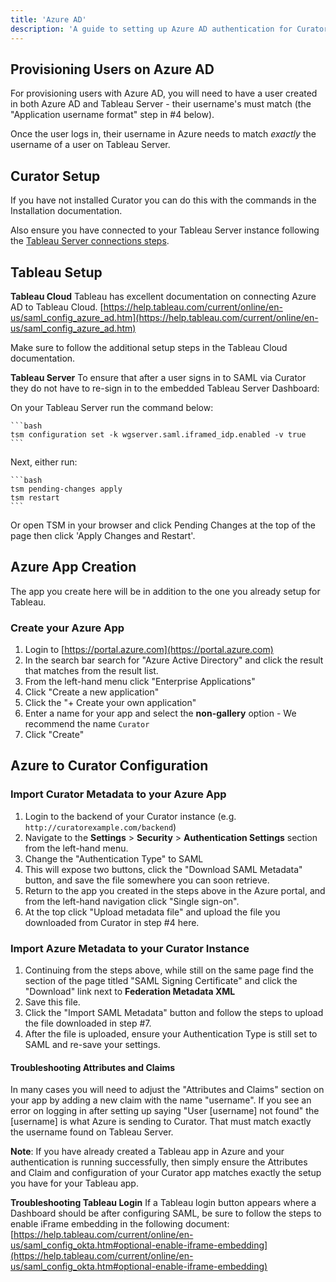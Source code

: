 ---
title: 'Azure AD'
description: 'A guide to setting up Azure AD authentication for Curator.'
---

## Provisioning Users on Azure AD

For provisioning users with Azure AD, you will need to have a user created in both Azure AD and Tableau Server - their
username's must match (the "Application username format" step in #4 below).

Once the user logs in, their username in Azure needs to match *exactly* the username of a user on Tableau Server.

## Curator Setup

If you have not installed Curator you can do this with the commands in the Installation documentation.

Also ensure you have connected to your Tableau Server instance following the [Tableau Server connections steps](/creating_integrations/tableau_connection/creating_a_connection).

## Tableau Setup

**Tableau Cloud**
Tableau has excellent documentation on connecting Azure AD to Tableau Cloud. [https://help.tableau.com/current/online/en-us/saml_config_azure_ad.htm](https://help.tableau.com/current/online/en-us/saml_config_azure_ad.htm)

Make sure to follow the additional setup steps in the Tableau Cloud documentation.

**Tableau Server**
To ensure that after a user signs in to SAML via Curator they do not have to re-sign in to the embedded Tableau Server Dashboard:

On your Tableau Server run the command below:

    ```bash
    tsm configuration set -k wgserver.saml.iframed_idp.enabled -v true
    ```

Next, either run:

    ```bash
    tsm pending-changes apply
    tsm restart
    ```

Or open TSM in your browser and click Pending Changes at the top of the page then click 'Apply Changes and Restart'.

## Azure App Creation

The app you create here will be in addition to the one you already setup for Tableau.

### Create your Azure App

1. Login to [https://portal.azure.com](https://portal.azure.com)
2. In the search bar search for "Azure Active Directory" and click the result that matches from the result list.
3. From the left-hand menu click "Enterprise Applications"
4. Click "Create a new application"
5. Click the "+ Create your own application"
6. Enter a name for your app and select the **non-gallery** option - We recommend the name `Curator`
7. Click "Create"

## Azure to Curator Configuration

### Import Curator Metadata to your Azure App

1. Login to the backend of your Curator instance (e.g. `http://curatorexample.com/backend`)
2. Navigate to the **Settings** > **Security** > **Authentication Settings** section from the left-hand menu.
3. Change the "Authentication Type" to SAML
4. This will expose two buttons, click the "Download SAML Metadata" button, and save the file somewhere you can soon retrieve.
5. Return to the app you created in the steps above in the Azure portal, and from the left-hand navigation click
"Single sign-on".
6. At the top click "Upload metadata file" and upload the file you downloaded from Curator in step #4 here.

### Import Azure Metadata to your Curator Instance

1. Continuing from the steps above, while still on the same page find the section of the page titled
"SAML Signing Certificate" and click the "Download" link next to **Federation Metadata XML**
2. Save this file.
3. Click the "Import SAML Metadata" button and follow the steps to upload the file downloaded in step #7.
4. After the file is uploaded, ensure your Authentication Type is still set to SAML and re-save your settings.

#### Troubleshooting Attributes and Claims

In many cases you will need to adjust the "Attributes and Claims" section on your app by adding a new claim with the
name "username".  If you see an error on logging in after setting up saying "User [username] not found" the
[username] is what Azure is sending to Curator.  That must match exactly the username found on Tableau Server.

**Note**: If you have already created a Tableau app in Azure and your authentication is running successfully, then
simply ensure the Attributes and Claim and configuration of your Curator app matches exactly the setup you have for
your Tableau app.

**Troubleshooting Tableau Login**
If a Tableau login button appears where a Dashboard should be after configuring SAML, be sure to follow the steps to
enable iFrame embedding in the following document:
[https://help.tableau.com/current/online/en-us/saml_config_okta.htm#optional-enable-iframe-embedding](https://help.tableau.com/current/online/en-us/saml_config_okta.htm#optional-enable-iframe-embedding)
